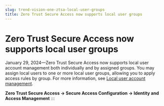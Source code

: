 ```yaml
---
slug: trend-vision-one-ztsa-local-user-groups
title: Zero Trust Secure Access now supports local user groups
---
```

# Zero Trust Secure Access now supports local user groups

January 29, 2024—Zero Trust Secure Access now supports local user account management both individually and by assigned groups. You may assign local users to one or more local user groups, allowing you to apply access rules by group. For more information, see [Local user account management](local-user-account-management.mdx).

**Zero Trust Secure Access → Secure Access Configuration → Identity and Access Management**
:::

